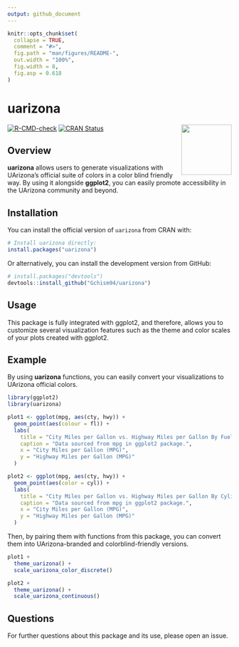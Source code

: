 ```yaml
---
output: github_document
---
```


```r
knitr::opts_chunk$set(
  collapse = TRUE,
  comment = "#>",
  fig.path = "man/figures/README-",
  out.width = "100%",
  fig.width = 8,
  fig.asp = 0.618
)
```

# uarizona

<a href="https://Gchism94.github.io/uarizona/"><img src="man/figures/logo.png" align="right" height="113" /></a>

<!-- badges: start -->
[![R-CMD-check](https://github.com/Gchism94/uarizona/actions/workflows/R-CMD-check.yaml/badge.svg)](https://github.com/Gchism94/uarizona/actions/workflows/R-CMD-check.yaml){.pkgdown-devel}
[![CRAN Status](https://www.r-pkg.org/badges/version/uarizona)](https://cran.r-project.org/package=uarizona){.pkgdown-release}
<!-- badges: end -->

## Overview

**uarizona** allows users to generate visualizations with UArizona's official suite of colors in a color blind friendly way. By using it alongside **ggplot2**, you can easily promote accessibility in the UArizona community and beyond. 

## Installation

You can install the official version of `uarizona` from CRAN with:

``` r
# Install uarizona directly:
install.packages("uarizona")
```
Or alternatively, you can install the development version from GitHub:

``` r
# install.packages("devtools")
devtools::install_github("Gchism94/uarizona")
```

## Usage

This package is fully integrated with ggplot2, and therefore, allows you to customize several visualization features such as the theme and color scales of your plots created with ggplot2.

## Example

By using **uarizona** functions, you can easily convert your visualizations to UArizona official colors.

```r
library(ggplot2)
library(uarizona)

plot1 <- ggplot(mpg, aes(cty, hwy)) +
  geom_point(aes(colour = fl)) +
  labs(
    title = "City Miles per Gallon vs. Highway Miles per Gallon By Fuel Type",
    caption = "Data sourced from mpg in ggplot2 package.",
    x = "City Miles per Gallon (MPG)", 
    y = "Highway Miles per Gallon (MPG)"
  )

plot2 <- ggplot(mpg, aes(cty, hwy)) +
  geom_point(aes(color = cyl)) +
  labs(
    title = "City Miles per Gallon vs. Highway Miles per Gallon By Cylinders", 
    caption = "Data sourced from mpg in ggplot2 package.", 
    x = "City Miles per Gallon (MPG)", 
    y = "Highway Miles per Gallon (MPG)"
  )
```

Then, by pairing them with functions from this package, you can convert them into UArizona-branded and colorblind-friendly versions.

```r
plot1 +
  theme_uarizona() +
  scale_uarizona_color_discrete()

plot2 +
  theme_uarizona() +
  scale_uarizona_continuous()
```

## Questions

For further questions about this package and its use, please open an issue.
